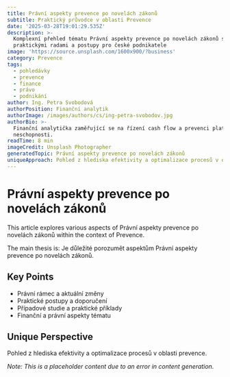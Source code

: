 ```yaml
---
title: Právní aspekty prevence po novelách zákonů
subtitle: Praktický průvodce v oblasti Prevence
date: '2025-03-28T19:01:29.535Z'
description: >-
  Komplexní přehled tématu Právní aspekty prevence po novelách zákonů s
  praktickými radami a postupy pro české podnikatele
image: 'https://source.unsplash.com/1600x900/?business'
category: Prevence
tags:
  - pohledávky
  - prevence
  - finance
  - právo
  - podnikání
author: Ing. Petra Svobodová
authorPosition: Finanční analytik
authorImage: /images/authors/cs/ing-petra-svobodov.jpg
authorBio: >-
  Finanční analytička zaměřující se na řízení cash flow a prevenci platební
  neschopnosti.
readTime: 8 min
imageCredit: Unsplash Photographer
generatedTopic: Právní aspekty prevence po novelách zákonů
uniqueApproach: Pohled z hlediska efektivity a optimalizace procesů v oblasti prevence.
---
```

# Právní aspekty prevence po novelách zákonů

This article explores various aspects of Právní aspekty prevence po novelách zákonů within the context of Prevence.

The main thesis is: Je důležité porozumět aspektům Právní aspekty prevence po novelách zákonů.

## Key Points
- Právní rámec a aktuální změny
- Praktické postupy a doporučení
- Případové studie a praktické příklady
- Finanční a právní aspekty tématu

## Unique Perspective
Pohled z hlediska efektivity a optimalizace procesů v oblasti prevence.

*Note: This is a placeholder content due to an error in content generation.*
